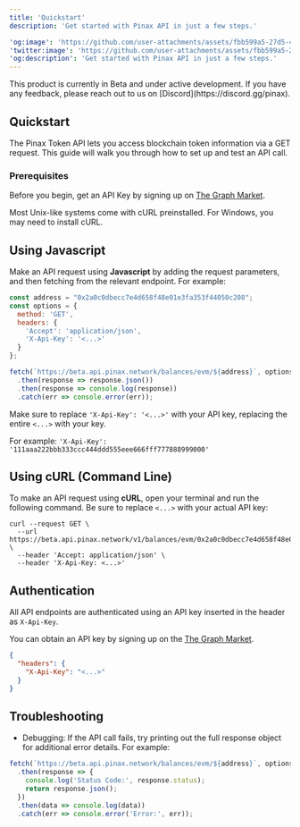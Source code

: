 ```yaml
---
title: 'Quickstart'
description: 'Get started with Pinax API in just a few steps.'

'og:image': 'https://github.com/user-attachments/assets/fbb599a5-27d5-4c77-8c04-698d836c8f64'
'twitter:image': 'https://github.com/user-attachments/assets/fbb599a5-27d5-4c77-8c04-698d836c8f64'
'og:description': 'Get started with Pinax API in just a few steps.'
---
```


<Note>
  This product is currently in Beta and under active development.
  If you have any feedback, please reach out to us on [Discord](https://discord.gg/pinax).
</Note>

## Quickstart

The Pinax Token API lets you access blockchain token information via a GET request. This guide will walk you through how to set up and test an API call.

### Prerequisites
Before you begin, get an API Key by signing up on [The Graph Market](https://thegraph.market/).

<Note> Most Unix-like systems come with cURL preinstalled. For Windows, you may need to install cURL. </Note>

## Using Javascript

Make an API request using **Javascript** by adding the request parameters, and then fetching from the relevant endpoint. For example:
```javascript index.js
const address = "0x2a0c0dbecc7e4d658f48e01e3fa353f44050c208";
const options = {
  method: 'GET',
  headers: {
    'Accept': 'application/json',
    'X-Api-Key': '<...>'
  }
};

fetch(`https://beta.api.pinax.network/balances/evm/${address}`, options)
  .then(response => response.json())
  .then(response => console.log(response))
  .catch(err => console.error(err));
```
Make sure to replace `'X-Api-Key': '<...>'` with your API key, replacing the entire `<...>` with your key. 

For example: `'X-Api-Key': '111aaa222bbb333ccc444ddd555eee666fff777888999000'`

## Using cURL (Command Line)
To make an API request using **cURL**, open your terminal and run the following command. Be sure to replace `<...>` with your actual API key:

```curl
curl --request GET \
  --url https://beta.api.pinax.network/v1/balances/evm/0x2a0c0dbecc7e4d658f48e01e3fa353f44050c208 \
  --header 'Accept: application/json' \
  --header 'X-Api-Key: <...>'
```

## Authentication

All API endpoints are authenticated using an API key inserted in the header as `X-Api-Key`.

You can obtain an API key by signing up on the [The Graph Market](https://thegraph.market/).

```json
{
  "headers": {
    "X-Api-Key": "<...>"
  }
}
```

## Troubleshooting

- Debugging:
If the API call fails, try printing out the full response object for additional error details. For example:
```javascript index.js
fetch(`https://beta.api.pinax.network/balances/evm/${address}`, options)
  .then(response => {
    console.log('Status Code:', response.status);
    return response.json();
  })
  .then(data => console.log(data))
  .catch(err => console.error('Error:', err));
```

